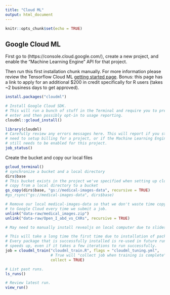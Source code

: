 ```yaml
---
title: "Cloud ML"
output: html_document
---
```


```r
knitr::opts_chunk$set(echo = TRUE)
```

## Google Cloud ML

First go to (https://console.cloud.google.com/), create a new project, and enable the "Machine Learning Engine" API for that project.

Then run this first installation chunk manually. For more information please review
the Tensorflow Cloud ML [getting started page](https://tensorflow.rstudio.com/tools/cloudml/articles/getting_started.html). Bonus: this page has a link to apply for an additional $200 in credit specifically for R users (takes ~2 business days to get approved).

```r
install.packages("cloudml")

# Install Google Cloud SDK.
# This will run a bunch of stuff in the Terminal and require you to press
# enter and then possibly opt-in to usage reporting.
cloudml::gcloud_install()

```



```r
library(cloudml)
# Carefully review any errors messages here. This will report if you still
# need to setup billing for a project, or if the Machine Learning Engine API
# still needs to be enabled for this project.
job_status()

```

Create the bucket and copy our local files

```r
gcloud_terminal()
# synchronize a bucket and a local directory
dirs$base
# This bucket exists in the project we've specified when setting up cloudml
# copy from a local directory to a bucket
gs_copy(dirs$base, "gs://medical-images-data", recursive = TRUE)
#gs_rsync("gs://medical-images-data", dirs$base)

# Remove our local medical-images-data so that we don't waste time copying it
# to Google Cloud every time we submit a job.
unlink("data-raw/medical_images.zip")
unlink("data-raw/Open_I_abd_vs_CXRs", recursive = TRUE)
```

```r
# May need to manually install revealjs on local computer due to slides.Rmd.

# This will take a long time the first time due to installation of packages, etc.
# Every package that is successfully installed is re-used in future runs, so this
# speeds up, even if it takes a few iterations to run successfully.
job = cloudml_train("cloudml_train.R", flags = "cloudml_tuning.yml",
                    # True will "collect job when training is complete". See ?cloudml_train
                    collect = TRUE)
```

```r
# List past runs.
ls_runs()

# Review latest run.
view_run()
```